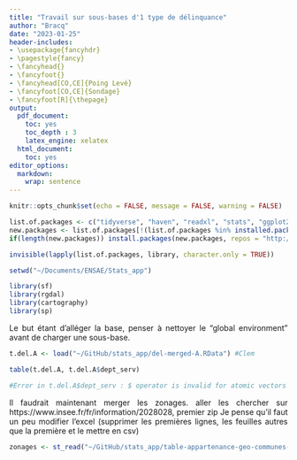 ```yaml
---
title: "Travail sur sous-bases d'1 type de délinquance"
author: "Bracq"
date: "2023-01-25"
header-includes:
- \usepackage{fancyhdr}
- \pagestyle{fancy}
- \fancyhead{}
- \fancyfoot{}
- \fancyhead[CO,CE]{Poing Levé}
- \fancyfoot[CO,CE]{Sondage}
- \fancyfoot[R]{\thepage}
output:
  pdf_document:
    toc: yes
    toc_depth : 3
    latex_engine: xelatex
  html_document:
    toc: yes
editor_options: 
  markdown: 
    wrap: sentence
---
```


```{=html}
<style>
body {
text-align: justify}
</style>
```

```r
knitr::opts_chunk$set(echo = FALSE, message = FALSE, warning = FALSE)

```

```r
list.of.packages <- c("tidyverse", "haven", "readxl", "stats", "ggplot2", "ggcorrplot", "data.table", "dplyr", "corrplot", "stargazer", "Hmisc",'cartography','sf','rgdal','sp')
new.packages <- list.of.packages[!(list.of.packages %in% installed.packages()[,"Package"])]
if(length(new.packages)) install.packages(new.packages, repos = "http://cran.us.r-project.org")

invisible(lapply(list.of.packages, library, character.only = TRUE))

setwd("~/Documents/ENSAE/Stats_app")
```


```r
library(sf)
library(rgdal)
library(cartography)
library(sp)
```

Le but étant d'alléger la base, penser à nettoyer le "global environment" avant de charger une sous-base.
```r
t.del.A <- load("~/GitHub/stats_app/del-merged-A.RData") #Clem

```


```r
table(t.del.A, t.del.A$dept_serv)

#Error in t.del.A$dept_serv : $ operator is invalid for atomic vectors : je sais pas pouquoi ça marchepas...
```

Il faudrait maintenant merger les zonages.
aller les chercher sur https://www.insee.fr/fr/information/2028028, premier zip
Je pense qu'il faut un peu modifier l'excel (supprimer les premières lignes, les feuilles autres que la première et le mettre en csv)

```r
zonages <- st_read("~/GitHub/stats_app/table-appartenance-geo-communes-22.csv") #Clem

```

